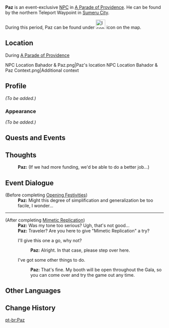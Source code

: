 {{Meta
<!-- Remove this template after adding the missing info -->
|missing_NPC_profile  = yes
}}
{{Character Infobox
|type             = Event NPC
|image            = NPC Paz.png
|region           = Sumeru
|location         = Sumeru
|affiliation      = Amurta
|voiceEN          = 
|voiceCN          = 
|voiceJP          = 
}}
'''Paz''' is an event-exclusive [[NPC]] in [[A Parade of Providence]]. He can be found by the northern Teleport Waypoint in [[Sumeru City]].

During this period, Paz can be found under [[File:Icon Mimetic Replication.png|30x30px]] icon on the map.

==Location==
;During [[A Parade of Providence]]
<gallery>
NPC Location Bahador & Paz.png|Paz's location
NPC Location Bahador & Paz Context.png|Additional context
</gallery>

==Profile==
<!--detailed story/lore information goes here-->
''(To be added.)''

===Appearance===
''(To be added.)''

==Quests and Events==
{{Quests and Events}}
<!--
==Idle Quotes==
{{Dialogue Start}}

{{Dialogue End}}
-->
==Thoughts==
{{All Schemes to Know Explanation|name=Bahar}}
:'''Paz:''' (If we had more funding, we'd be able to do a better job...)

==Event Dialogue==
{{Dialogue Start}}
;(Before completing [[Opening Festivities]])
:'''Paz:''' Might this degree of simplification and generalization be too facile, I wonder...
----
;(After completing [[Mimetic Replication]])
:'''Paz:''' Was my tone too serious? Ugh, that's not good...
:'''Paz:''' Traveler? Are you here to give "Mimetic Replication" a try?
:{{DIcon|Mimetic Replication}} I'll give this one a go, why not?
::'''Paz:''' Alright. In that case, please step over here.
:{{DIcon}} I've got some other things to do.
::'''Paz:''' That's fine. My booth will be open throughout the Gala, so you can come over and try the game out any time.
{{Dialogue End}}

==Other Languages ==
{{Other Languages
|default_hidden = 1
|en        = Paz
|zhs       = 帕兹
|zhs_rm    = Pàzī
|zht       = 帕茲
|zht_rm    = Pàzī
|ja        = パズ
|ja_rm     = Pazu
|ko        = 파즈
|ko_rm     = 
|es        = Paz
|fr        = Paz
|ru        = Паз
|th        = Paz
|vi        = Paz
|de        = Paz
|id        = Paz
|pt        = Paz
|tr        = Paz
|it        = Paz
}}

==Change History==
{{Change History|3.6}}

[[pt-br:Paz]]